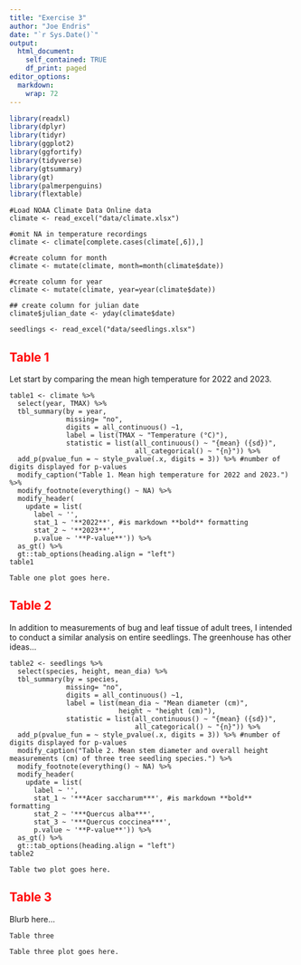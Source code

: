 ```yaml
---
title: "Exercise 3"
author: "Joe Endris"
date: "`r Sys.Date()`"
output:
  html_document:
    self_contained: TRUE
    df_print: paged
editor_options: 
  markdown: 
    wrap: 72
---
```


```r
library(readxl)
library(dplyr)
library(tidyr)
library(ggplot2)
library(ggfortify)
library(tidyverse)
library(gtsummary)
library(gt)
library(palmerpenguins)
library(flextable)
```

```table
#Load NOAA Climate Data Online data
climate <- read_excel("data/climate.xlsx")

#omit NA in temperature recordings 
climate <- climate[complete.cases(climate[,6]),]

#create column for month
climate <- mutate(climate, month=month(climate$date))

#create column for year
climate <- mutate(climate, year=year(climate$date))

## create column for julian date
climate$julian_date <- yday(climate$date)

seedlings <- read_excel("data/seedlings.xlsx")
```

## [Table 1]{style="color:red"}

Let start by comparing the mean high temperature for 2022 and 2023.

```table
table1 <- climate %>%
  select(year, TMAX) %>%
  tbl_summary(by = year,
              missing= "no",
              digits = all_continuous() ~1,
              label = list(TMAX ~ "Temperature (°C)"),
              statistic = list(all_continuous() ~ "{mean} ({sd})",
                               all_categorical() ~ "{n}")) %>%
  add_p(pvalue_fun = ~ style_pvalue(.x, digits = 3)) %>% #number of digits displayed for p-values
  modify_caption("Table 1. Mean high temperature for 2022 and 2023.") %>%
  modify_footnote(everything() ~ NA) %>%
  modify_header(
    update = list(
      label ~ '',
      stat_1 ~ '**2022**', #is markdown **bold** formatting
      stat_2 ~ '**2023**',
      p.value ~ '**P-value**')) %>%
  as_gt() %>%
  gt::tab_options(heading.align = "left")
table1
```

```table

Table one plot goes here.

```
## [Table 2]{style="color:red"}
In addition to measurements of bug and leaf tissue of adult trees, I intended to conduct a similar analysis on entire seedlings.  The greenhouse has other ideas...

```table
table2 <- seedlings %>%
  select(species, height, mean_dia) %>%
  tbl_summary(by = species,
              missing= "no",
              digits = all_continuous() ~1,
              label = list(mean_dia ~ "Mean diameter (cm)",
                           height ~ "height (cm)"),
              statistic = list(all_continuous() ~ "{mean} ({sd})",
                               all_categorical() ~ "{n}")) %>%
  add_p(pvalue_fun = ~ style_pvalue(.x, digits = 3)) %>% #number of digits displayed for p-values
  modify_caption("Table 2. Mean stem diameter and overall height measurements (cm) of three tree seedling species.") %>%
  modify_footnote(everything() ~ NA) %>%
  modify_header(
    update = list(
      label ~ '',
      stat_1 ~ '***Acer saccharum***', #is markdown **bold** formatting
      stat_2 ~ '***Quercus alba***',
      stat_3 ~ '***Quercus coccinea***',
      p.value ~ '**P-value**')) %>%
  as_gt() %>%
  gt::tab_options(heading.align = "left")
table2
```
```table

Table two plot goes here.

```
## [Table 3]{style="color:red"}

Blurb here...

```table
Table three

```

```table

Table three plot goes here.

```